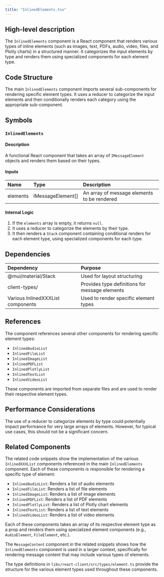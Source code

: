 ```yaml
---
title: "InlinedElements.tsx"
---
```


## High-level description
The `InlinedElements` component is a React component that renders various types of inline elements (such as images, text, PDFs, audio, video, files, and Plotly charts) in a structured manner. It categorizes the input elements by type and renders them using specialized components for each element type.

## Code Structure
The main `InlinedElements` component imports several sub-components for rendering specific element types. It uses a reducer to categorize the input elements and then conditionally renders each category using the appropriate sub-component.

## Symbols

### `InlinedElements`
#### Description
A functional React component that takes an array of `IMessageElement` objects and renders them based on their types.

#### Inputs
| Name | Type | Description |
|:-----|:-----|:------------|
| elements | IMessageElement[] | An array of message elements to be rendered |

#### Internal Logic
1. If the `elements` array is empty, it returns `null`.
2. It uses a reducer to categorize the elements by their type.
3. It then renders a `Stack` component containing conditional renders for each element type, using specialized components for each type.

## Dependencies
| Dependency | Purpose |
|:-----------|:--------|
| @mui/material/Stack | Used for layout structuring |
| client-types/ | Provides type definitions for message elements |
| Various InlinedXXXList components | Used to render specific element types |

## References
The component references several other components for rendering specific element types:
- `InlinedAudioList`
- `InlinedFileList`
- `InlinedImageList`
- `InlinedPDFList`
- `InlinedPlotlyList`
- `InlinedTextList`
- `InlinedVideoList`

These components are imported from separate files and are used to render their respective element types.

## Performance Considerations
The use of a reducer to categorize elements by type could potentially impact performance for very large arrays of elements. However, for typical use cases, this should not be a significant concern.

## Related Components
The related code snippets show the implementation of the various `InlinedXXXList` components referenced in the main `InlinedElements` component. Each of these components is responsible for rendering a specific type of element:

- `InlinedAudioList`: Renders a list of audio elements
- `InlinedFileList`: Renders a list of file elements
- `InlinedImageList`: Renders a list of image elements
- `InlinedPDFList`: Renders a list of PDF elements
- `InlinedPlotlyList`: Renders a list of Plotly chart elements
- `InlinedTextList`: Renders a list of text elements
- `InlinedVideoList`: Renders a list of video elements

Each of these components takes an array of its respective element type as a prop and renders them using specialized element components (e.g., `AudioElement`, `FileElement`, etc.).

The `MessageContent` component in the related snippets shows how the `InlinedElements` component is used in a larger context, specifically for rendering message content that may include various types of elements.

The type definitions in `libs/react-client/src/types/element.ts` provide the structure for the various element types used throughout these components.